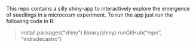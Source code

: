 This repo contains a silly shiny-app to interactively explore the emergence of seedlings in a microcosm experiment.
To run the app just run the following code in R:


> install.packages("shiny")
library(shiny)
runGitHub("repo", "indradecastro")
